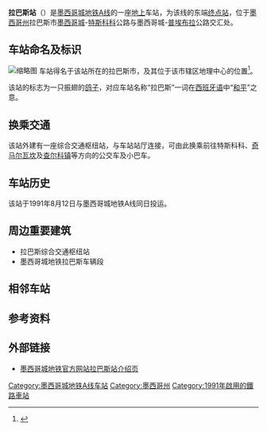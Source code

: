 {{Infobox station
| name = 拉巴斯站
| image = MetroLaPazStation.JPG
| caption = 拉巴斯车站站台
| address = 墨西哥城-特斯科科公路与墨西哥城-普埃布拉公路交汇处
| borough = [[墨西哥州|墨西哥州]]拉巴斯市
| country = {{MEX}}
| coordinates = {{Coord|19.350520|-98.960972|source:GoogleMaps|display=inline,title}}
| operator = 墨西哥城公共交通运营中心
| lines = [[墨西哥城地铁A线|墨西哥城地铁A线]]
| distance = 
| platform = 2座
| tracks = 2条
| connections = [[File:Logo_rtp_color_cuadro.png|16px]]墨西哥城公交系统<br>拉巴斯市政交通<br>特斯科科市政交通<br>奇马尔瓦坎市政交通
| structure = 地上车站
| status = 运营中
| opened = 1991年8月12日
| eng_name = La Paz
| exits = 2个
}}
'''拉巴斯站'''（{{Lang-es|La Paz}}）是[[墨西哥城地铁A线|墨西哥城地铁A线]]的一座[[地面車站|地上]]车站，为该线的东端[[總站|终点站]]，位于[[墨西哥州|墨西哥州]]拉巴斯市[[墨西哥城|墨西哥城]]-[[特斯科科_(墨西哥州)|特斯科科]]公路与墨西哥城-[[普埃布拉|普埃布拉]]公路交汇处。

== 车站命名及标识 ==
[[File:Metro_La_Paz_02.jpg|缩略图]]
车站得名于该站所在的拉巴斯市，及其位于该市辖区地理中心的位置<ref>{{Cite web|title=La Paz|url=https://metro.cdmx.gob.mx/la-red/linea/la-paz|accessdate=2021-02-01|author=Metro CDMX|date=|format=|publisher=|language=西班牙语|archive-date=2020-09-16|archive-url=https://web.archive.org/web/20200916204426/https://metro.cdmx.gob.mx/la-red/linea/la-paz|dead-url=no}}</ref>。

该站的标志为一只振翅的[[鸽属|鸽子]]，对应车站名称“拉巴斯”一词在[[西班牙语|西班牙语]]中“[[和平鸽|和平]]”之意。

== 换乘交通 ==
该站外建有一座综合交通枢纽站，与车站站厅连接，可由此换乘前往特斯科科、[[奇馬爾瓦坎|奇马尔瓦坎]]及[[查爾科鎮|查尔科镇]]等方向的公交车及小巴车。

== 车站历史 ==
该站于1991年8月12日与墨西哥城地铁A线同日投运。

== 周边重要建筑 ==
* 拉巴斯综合交通枢纽站
* 墨西哥城地铁拉巴斯车辆段

== 相邻车站 ==
{{start rail box|[[File:Mexico_City_Metro.svg|16px]][[墨西哥城地铁|墨西哥城地铁]]}}
{{s-inop|[[洛斯雷耶斯站|洛斯雷耶斯站]]|[[潘蒂特兰站|潘蒂特兰站]]方向}}
{{s-line|[[File:MetroDF_Línea_A.svg|16px]][[墨西哥城地铁A线|墨西哥城地铁A线]]}}
{{s-inop|终点站}}
{{end box}}

== 参考资料 ==
<references />

== 外部链接 ==
* [https://metro.cdmx.gob.mx/la-red/linea/la-paz 墨西哥城地铁官方网站拉巴斯站介绍页] {{Wayback|url=https://metro.cdmx.gob.mx/la-red/linea/la-paz |date=20200916204426 }}

{{墨西哥城地鐵A線}}
[[Category:墨西哥城地铁A线车站|Category:墨西哥城地铁A线车站]]
[[Category:墨西哥州|Category:墨西哥州]]
[[Category:1991年啟用的鐵路車站|Category:1991年啟用的鐵路車站]]